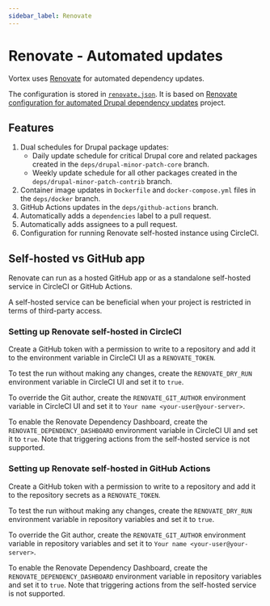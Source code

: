 ```yaml
---
sidebar_label: Renovate
---
```


# Renovate - Automated updates

Vortex uses [Renovate](https://renovatebot.com) for automated dependency updates.

The configuration is stored in [`renovate.json`](https://github.com/drevops/scaffold/blob/develop/renovate.json). It is
based on [Renovate configuration for automated Drupal dependency updates](https://github.com/drevops/renovate-drupal)
project.

## Features

1. Dual schedules for Drupal package updates:
    - Daily update schedule for critical Drupal core and related packages created in
      the `deps/drupal-minor-patch-core` branch.
    - Weekly update schedule for all other packages created in
      the `deps/drupal-minor-patch-contrib` branch.
2. Container image updates in `Dockerfile` and `docker-compose.yml` files in the `deps/docker` branch.
3. GitHub Actions updates in the `deps/github-actions` branch.
4. Automatically adds a `dependencies` label to a pull request.
5. Automatically adds assignees to a pull request.
6. Configuration for running Renovate self-hosted instance using CircleCI.

## Self-hosted vs GitHub app

Renovate can run as a hosted GitHub app or as a standalone self-hosted service
in CircleCI or GitHub Actions.

A self-hosted service can be beneficial when your project is restricted in terms
of third-party access.

### Setting up Renovate self-hosted in CircleCI

Create a GitHub token with a permission to write to a repository and add it to
the environment variable in CircleCI UI as a `RENOVATE_TOKEN`.

To test the run without making any changes, create the `RENOVATE_DRY_RUN`
environment variable in CircleCI UI and set it to `true`.

To override the Git author, create the `RENOVATE_GIT_AUTHOR` environment
variable in CircleCI UI and set it to `Your name <your-user@your-server>`.

To enable the Renovate Dependency Dashboard, create the
`RENOVATE_DEPENDENCY_DASHBOARD` environment variable in CircleCI UI
and set it to `true`.
Note that triggering actions from the self-hosted service is not supported.

### Setting up Renovate self-hosted in GitHub Actions

Create a GitHub token with a permission to write to a repository and add it to
the repository secrets as a `RENOVATE_TOKEN`.

To test the run without making any changes, create the `RENOVATE_DRY_RUN`
environment variable in repository variables and set it to `true`.

To override the Git author, create the `RENOVATE_GIT_AUTHOR` environment
variable in repository variables and set it to `Your name <your-user@your-server>`.

To enable the Renovate Dependency Dashboard, create the
`RENOVATE_DEPENDENCY_DASHBOARD` environment variable in repository variables
and set it to `true`.
Note that triggering actions from the self-hosted service is not supported.
